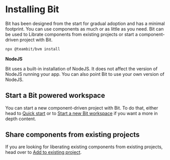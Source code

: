 
# Installing Bit

<Subtitle>Bit has been designed from the start for gradual adoption and has a minimal footprint. You can use components as much or as little as you need.
  Bit can be used to Librate components from existing projects or start a component-driven project with Bit.</Subtitle>

<!-- Installing Bit is recommended using [BVM](/bvm/introduction), Bit's version manager.  -->

```bash
npx @teambit/bvm install
```
<!-- TODO: teambit.bit/blocks/installation -->
<!-- TODO: move to deeper dive -->
**NodeJS**

Bit uses a built-in installation of NodeJS. It does not affect the version of NodeJS running your app.
You can also point Bit to use your own version of NodeJS.
<!-- 
```bash
bit config nodejs_path /usr/local/bit/node
``` -->
<!-- TODO: gilad, add configuration to configure Bit to use your own -->

<!-- **Git** -->

<!-- Bit comes built-in installation of Git. You can also either point Bit to use your own installation of Git. -->

## Start a Bit powered workspace

You can start a new component-driven project with Bit. To do that, either head to [Quick start](/quick-start) or to 
[Start a new Bit workspace](/getting-started/installing-bit/start-bit-workspace) if you want a more in depth content.

## Share components from existing projects

If you are looking for liberating existing components from existing projects, head over to [Add to existing project](/getting-started/installing-bit/add-to-existing-project).

